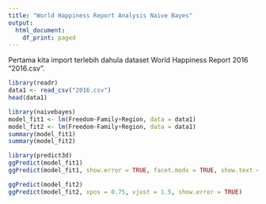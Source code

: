 ---
title: "World Happiness Report Analysis Naive Bayes"
output:
  html_document:
    df_print: paged
---

Pertama kita import terlebih dahula dataset World Happiness Report 2016 "2016.csv".
```{r}
library(readr)
data1 <- read_csv("2016.csv")
head(data1)
```

```{r}
library(naivebayes)
model_fit1 <- lm(Freedom~Family+Region, data = data1)
model_fit2 <- lm(Freedom~Family+Region, data = data1)
summary(model_fit1)
summary(model_fit2)
```

```{r}
library(predict3d)
ggPredict(model_fit1)
ggPredict(model_fit1, show.error = TRUE, facet.modx = TRUE, show.text = FALSE)
```

```{r}
ggPredict(model_fit2)
ggPredict(model_fit2, xpos = 0.75, vjust = 1.5, show.error = TRUE)
```

